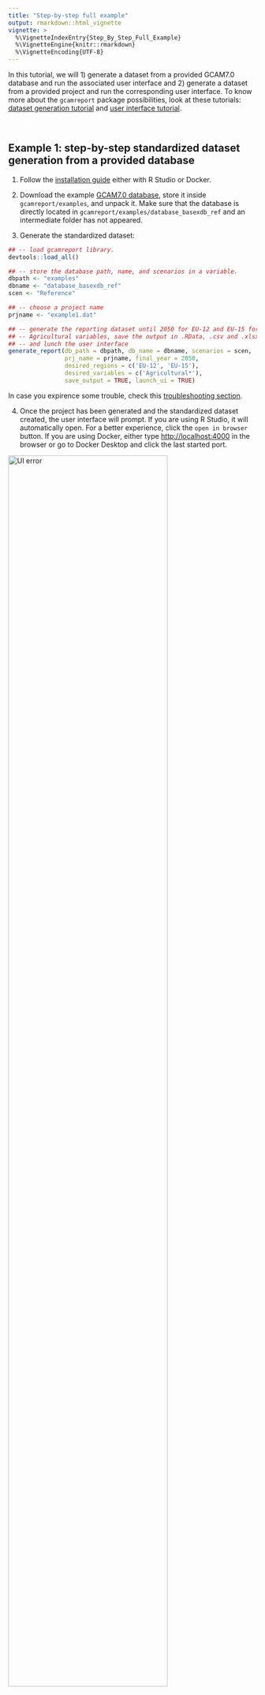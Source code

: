 ```yaml
---
title: "Step-by-step full example"
output: rmarkdown::html_vignette
vignette: >
  %\VignetteIndexEntry{Step_By_Step_Full_Example}
  %\VignetteEngine{knitr::rmarkdown}
  %\VignetteEncoding{UTF-8}
---
```


In this tutorial, we will 1) generate a dataset from a provided GCAM7.0 database and run the associated user interface and 2) generate a dataset from a provided project and run the corresponding user interface. To know more about the `gcamreport` package possibilities, look at these tutorials: [dataset generation tutorial](https://bc3lc.github.io/gcamreport/articles/Dataset_Generation_Tutorial.html) and [user interface tutorial](https://bc3lc.github.io/gcamreport/articles/Interactive_UI_Tutorial.html).

<span style="color:white">newline</span>









## Example 1: step-by-step standardized dataset generation from a provided database

1) Follow the [installation guide](https://bc3lc.github.io/gcamreport/index.html#installation-guide) either with R Studio or Docker.

2) Download the example [GCAM7.0 database](https://zenodo.org/records/10258919), store it inside `gcamreport/examples`, and unpack it. Make sure that the database is directly located in `gcamreport/examples/database_basexdb_ref` and an intermediate folder has not appeared.

3) Generate the standardized dataset:

``` r
## -- load gcamreport library.
devtools::load_all()

## -- store the database path, name, and scenarios in a variable.
dbpath <- "examples"
dbname <- "database_basexdb_ref"
scen <- "Reference"

## -- choose a project name
prjname <- "example1.dat"

## -- generate the reporting dataset until 2050 for EU-12 and EU-15 for all the 
## -- Agricultural variables, save the output in .RData, .csv and .xlsx format, 
## -- and lunch the user interface
generate_report(db_path = dbpath, db_name = dbname, scenarios = scen, 
                prj_name = prjname, final_year = 2050, 
                desired_regions = c('EU-12', 'EU-15'), 
                desired_variables = c('Agricultural*'), 
                save_output = TRUE, launch_ui = TRUE)
```

In case you expirence some trouble, check this [troubleshooting section](https://bc3lc.github.io/gcamreport/articles/Dataset_Generation_Tutorial.html#troubleshooting-for-the-generate_report-function).


4) Once the project has been generated and the standardized dataset created, the user interface will prompt. If you are using R Studio, it will automatically open. For a better experience, click the `open in browser` button. If you are using Docker, either type <http://localhost:4000> in the browser or go to Docker Desktop and click the last started port.

<img src="https://raw.githubusercontent.com/bc3LC/gcamreport/gcam-v7.0/vignettes/readme_fig/shiny_error1.png" title="Click the last started docker port" alt="UI error" width="80%" height="80%"/>

5) Check the generated dataset: look at `examples` folder and you should see a file called `example1_standardized.csv` and a file called `example1_standardized.xlsx` containing the standardized dataset. 

6) Notice that in the `examples` folder a file called `database_basexdb_ref_example1.dat` has appeared. It is the generated project file from the provided database. In case you want to generate the standardized dataset again or to open the user interface, you can use directly this file and avoid creating the project again. If you wish to proceed as mentioned, you can follow [Example 2](#example2).

7) Notice that in the `examples` folder a file called `example1_standardized.RData` has appeared. It is the generated reporting file from the provided database. In case you want to launch the user interface in the future, you can use directly this file and avoid creating or loading the project again. If you wish to proceed as mentioned, you can follow [Example 3](#example3).

<span style="color:white">newline</span>









## Example 2: step-by-step standardized dataset generation from a provided project {#example2}

1) Follow the [installation guide](https://bc3lc.github.io/gcamreport/index.html#installation-guide) either with R Studio or Docker

2) In this example we will use an example dataset stored in `examples` called `example2.dat`

3) Generate the standardized dataset:

``` r
## -- load gcamreport library.
devtools::load_all()

## -- store the database path, name, and scenarios in a variable.
projectpath <- "examples/example2.dat"

## -- generate the reporting dataset until 2050 for EU-12 and EU-15 for all the 
## -- Agricultural variables, save the output in .RData, .csv and .xlsx format, 
## -- and lunch the user interface
generate_report(project_path = projectpath, final_year = 2050, 
                desired_regions = c('EU-12', 'EU-15'),
                desired_variables = c('Agricultural*'), 
                save_output = TRUE, launch_ui = TRUE)
```
In case you expirence some trouble, check this [troubleshooting section](https://bc3lc.github.io/gcamreport/articles/Dataset_Generation_Tutorial.html#troubleshooting-for-the-generate_report-function).


4) Once the project has been generated and the standardized dataset created, the user interface will prompt. If you are using R Studio, it will automatically open. For a better experience, click the `open in browser` button. If you are using Docker, either type <http://localhost:4000> in the browser or go to Docker Desktop and click the last started port.

<img src="https://raw.githubusercontent.com/bc3LC/gcamreport/gcam-v7.0/vignettes/readme_fig/shiny_error1.png" title="Click the last started docker port" alt="UI error" width="80%" height="80%"/>

5) Check the generated dataset: look at `examples` folder and you should see a file called `example2_standardized.csv` and a file called `example2_standardized.xlsx` containing the standardized dataset.

6) Notice that in the `examples` folder a file called `example2_standardized.RData` has appeared. It is the generated reporting file from the provided database. In case you want to launch the user interface in the future, you can use directly this file and avoid creating or loading the project again. If you wish to proceed as mentioned, you can follow [Example 3](#example3).

<span style="color:white">newline</span>









## Example 3: step-by-step user interface launching from a provided standardized dataset {#example3}

1) Follow the [installation guide](https://bc3lc.github.io/gcamreport/index.html#installation-guide) either with R Studio or Docker

2) In this example we will use an example dataset stored in `examples` called `example3.RData`

3) Launch the user interface for the standardized dataset:

``` r
## -- load gcamreport library.
devtools::load_all()

## -- store the database path, name, and scenarios in a variable.
datapath <- "examples/example3.RData"

## -- launch the user interface
launch_gcamreport_ui(data_path = datapath)
```
In case you expirence some trouble, check this [troubleshooting section](https://bc3lc.github.io/gcamreport/articles/Interactive_UI_Tutorial.html#troubleshooting-when-launching-the-ui-with-the-docker-installation).


4) Once the project has been generated and the standardized dataset created, the user interface will prompt. If you are using R Studio, it will automatically open. For a better experience, click the `open in browser` button. If you are using Docker, either type <http://localhost:4000> in the browser or go to Docker Desktop and click the last started port.

<img src="https://raw.githubusercontent.com/bc3LC/gcamreport/gcam-v7.0/vignettes/readme_fig/shiny_error1.png" title="Click the last started docker port" alt="UI error" width="80%" height="80%"/>

5) In case you just run [Example 1](#example1) or [Example 2](#example2), you should have in the environemnt a variable called `report`. You can use it too to launch the user interface:

``` r
## -- load gcamreport library.
library(gcamreport)

## -- store the database path, name, and scenarios in a variable.
dataname <- "report"

## -- launch the user interface
launch_gcamreport_ui(data = dataname)
```


